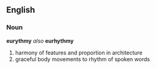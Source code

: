 == English ==
=== Noun ===
'''eurythmy''' ''also'' '''eurhythmy'''
# harmony of features and proportion in architecture
# graceful body movements to rhythm of spoken words
